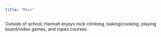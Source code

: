 ```yaml
---
title: "Misc"
---
```


Outside of school, Hannah enjoys rock climbing, baking/cooking, playing board/video games, and ropes courses. 